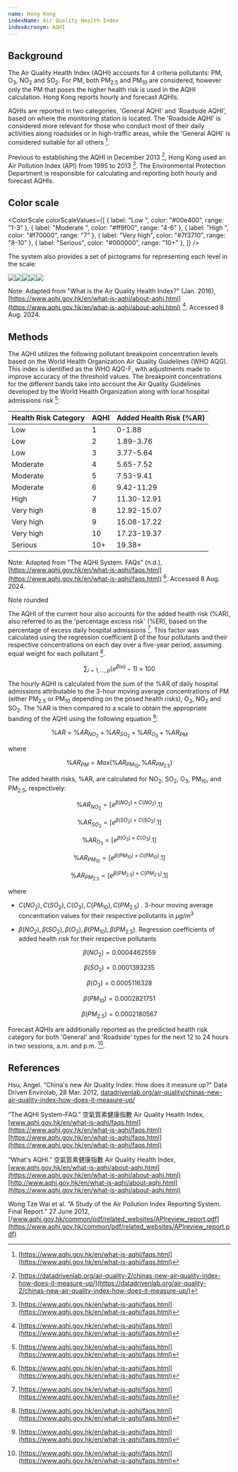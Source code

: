 ```yaml
---
name: Hong Kong
indexName: Air Quality Health Index
indexAcronym: AQHI
---
```



## Background

The Air Quality Health Index (AQHI) accounts for 4 criteria pollutants: PM, O<sub>3</sub>, NO<sub>2</sub> and SO<sub>2</sub>. For PM, both PM<sub>2.5</sub> and PM<sub>10</sub> are considered, however only the PM that poses the higher health risk is used in the AQHI calculation. Hong Kong reports hourly and forecast AQHIs.

AQHIs are reported in two categories, 'General AQHI' and 'Roadside AQHI', based on where the monitoring station is located. The 'Roadside AQHI' is considered more relevant for those who conduct most of their daily activities along roadsides or in high-traffic areas, while the 'General AQHI' is considered suitable for all others [^1].

Previous to establishing the AQHI in December 2013 [^2], Hong Kong used an Air Pollution Index (API) from 1995 to 2013 [^1]. The Environmental Protection Department is responsible for calculating and reporting both hourly and forecast AQHIs.

## Color scale

<ColorScale
  colorScaleValues={[
    { label: "Low ", color: "#00e400", range: "1-3" },
    { label: "Moderate ", color: "#ff9f00", range: "4-6" },
    { label: "High ", color: "#f70000", range: "7" },
    { label: "Very high", color: "#7f3710", range: "8-10" },
    { label: "Serious", color: "#000000", range: "10+" },
  ]}
/>

The system also provides a set of pictograms for representing each level in the scale:

<div style="display: flex;">

<img src="/src/assets/svg/hk_icon_low.svg" class="hk-icon" />
<img src="/src/assets/svg/hk_icon_moderate.svg" class="hk-icon" />
<img src="/src/assets/svg/hk_icon_high.svg" class="hk-icon" />
<img src="/src/assets/svg/hk_icon_very_high.svg" class="hk-icon" />
<img src="/src/assets/svg/hk_icon_serious.svg" class="hk-icon" />
</div>

Note: Adapted from "What is the Air Quality Health Index?" (Jan. 2016), [https://www.aqhi.gov.hk/en/what-is-aqhi/about-aqhi.html](https://www.aqhi.gov.hk/en/what-is-aqhi/about-aqhi.html) [^1]. Accessed 8 Aug. 2024.

## Methods

The AQHI utilizes the following pollutant breakpoint concentration levels based on the World Health Organization Air Quality Guidelines (WHO AQG). This index is identified as the WHO AQG-F, with adjustments made to improve accuracy of the threshold values. The breakpoint concentrations for the different bands take into account the Air Quality Guidelines developed by the World Health Organization along with local hospital admissions risk [^1]:

| Health Risk Category | AQHI | Added Health Risk (%AR) |
| :------------------- | :--- | :---------------------- |
| Low                  | 1    | 0-1.88                  |
| Low                  | 2    | 1.89-3.76               |
| Low                  | 3    | 3.77-5.64               |
| Moderate             | 4    | 5.65-7.52               |
| Moderate             | 5    | 7.53-9.41               |
| Moderate             | 6    | 9.42-11.29              |
| High                 | 7    | 11.30-12.91             |
| Very high            | 8    | 12.92-15.07             |
| Very high            | 9    | 15.08-17.22             |
| Very high            | 10   | 17.23-19.37             |
| Serious              | 10+  | 19.38+                  |

Note: Adapted from "The AQHI System. FAQs" (n.d.), [https://www.aqhi.gov.hk/en/what-is-aqhi/faqs.html](https://www.aqhi.gov.hk/en/what-is-aqhi/faqs.html) [^1]. Accessed 8 Aug. 2024.

Note rounded

The AQHI of the current hour also accounts for the added health risk (%AR), also referred to as the 'percentage excess risk' (%ER), based on the percentage of excess daily hospital admissions [^1]. This factor was calculated using the regression coefficient β of the four pollutants and their respective concentrations on each day over a five-year period, assuming equal weight for each pollutant [^1].

$$
\sum_{i=1,\dots,p}{}(e^{\beta ixij} - 1) \times 100%
$$

The hourly AQHI is calculated from the sum of the %AR of daily hospital admissions attributable to the 3-hour moving average concentrations of PM (either PM<sub>2.5</sub> or PM<sub>10</sub> depending on the posed health risks), O<sub>3</sub>, NO<sub>2</sub> and SO<sub>2</sub>. The %AR is then compared to a scale to obtain the appropriate banding of the AQHI using the following equation [^1]:

$$
\%AR = \%AR_{NO_2} + \%AR_{SO_2} + \%AR_{O_3} + \%AR_{PM}
$$

where

$$
\%AR_{PM} = {Max}(\%AR_{PM_{10}}, \%AR_{PM_{2.5}})
$$

The added health risks, %AR, are calculated for NO<sub>2</sub>, SO<sub>2</sub>, O<sub>3</sub>, PM<sub>10</sub>, and PM<sub>2.5</sub>, respectively:

$$
\%AR_{NO_2} = [e^{\beta(NO_2) \times C(NO_2)} .1]
$$

$$
\%AR_{SO_2} = [e^{\beta(SO_2) \times C(SO_2)} .1]
$$

$$
\%AR_{O_3} = [e^{\beta(O_3) \times C(O_3)} .1]
$$

$$
\%AR_{PM_{10}} = [e^{\beta(PM_{10}) \times C(PM_{10})} .1]
$$

$$
\%AR_{PM_{2.5}} = [e^{\beta(PM_{2.5}) \times C(PM_{2.5})} .1]
$$

where

- ${C(NO_2), C(SO_2), C(O_3), C(PM_{10}), C(PM_{2.5})}$ . 3-hour moving average concentration values for their respective pollutants in ${\mu g/m^3}$

- ${\beta(NO_2), \beta(SO_2), \beta(O_3), \beta(PM_{10}), \beta(PM_{2.5}) }$. Regression coefficients of added health risk for their respective pollutants

$$
\beta(NO_2) = 0.0004462559
$$

$$
\beta(SO_2) = 0.0001393235
$$

$$
\beta(O_3) = 0.0005116328
$$

$$
\beta(PM_{10}) = 0.0002821751
$$

$$
\beta(PM_{2.5}) = 0.0002180567
$$

Forecast AQHIs are additionally reported as the predicted health risk category for both 'General' and 'Roadside' types for the next 12 to 24 hours in two sessions, a.m. and p.m. [^1].

## References

Hsu, Angel. “China's new Air Quality Index: How does it measure up?” Data Driven Envirolab, 28 Mar. 2012, [datadrivenlab.org/air-quality/chinas-new-air-quality-index-how-does-it-measure-up/](https://datadrivenlab.org/air-quality/chinas-new-air-quality-index-how-does-it-measure-up/)

“The AQHI System-FAQ.” 空氣質素健康指數 Air Quality Health Index, [www.aqhi.gov.hk/en/what-is-aqhi/faqs.html](https://www.aqhi.gov.hk/en/what-is-aqhi/faqs.html)[https://www.aqhi.gov.hk/en/what-is-aqhi/faqs.html](https://www.aqhi.gov.hk/en/what-is-aqhi/faqs.html)

“What's AQHI.” 空氣質素健康指數 Air Quality Health Index, [www.aqhi.gov.hk/en/what-is-aqhi/about-aqhi.html](https://www.aqhi.gov.hk/en/what-is-aqhi/about-aqhi.html)[http://www.aqhi.gov.hk/en/what-is-aqhi/about-aqhi.html](https://www.aqhi.gov.hk/en/what-is-aqhi/about-aqhi.html)

Wong Tze Wai et al. “A Study of the Air Pollution Index Reporting System. Final Report.” 27 June 2012, [/www.aqhi.gov.hk/common/pdf/related_websites/APIreview_report.pdf](https://www.aqhi.gov.hk/common/pdf/related_websites/APIreview_report.pdf)

[^1]: [https://www.aqhi.gov.hk/en/what-is-aqhi/faqs.html](https://www.aqhi.gov.hk/en/what-is-aqhi/faqs.html)
[^2]: [https://datadrivenlab.org/air-quality-2/chinas-new-air-quality-index-how-does-it-measure-up/](https://datadrivenlab.org/air-quality-2/chinas-new-air-quality-index-how-does-it-measure-up/)
